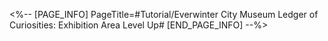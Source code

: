 <%-- [PAGE_INFO]
PageTitle=#Tutorial/Everwinter City Museum Ledger of Curiosities: Exhibition Area Level Up#
[END_PAGE_INFO] --%>
{{Tutorial
|sort      = 801205
|title     = Everwinter City Museum Ledger of Curiosities: Exhibition Area Level Up
|subtitle  = 
|type      = 
|about     = 
|image1    = Tutorial Everwinter City Museum Ledger of Curiosities Exhibition Area Level Up 1.png{{subst:void|<!--$UPLOAD:<<SpriteOutput/TutorialPic/TutorialPage_801205.png>-<Tutorial Everwinter City Museum Ledger of Curiosities Exhibition Area Level Up 1.png>>}}
|text1     = Increase the level of exhibition area will improve benefits from operating the museum, but will also set the objectives higher
}}
